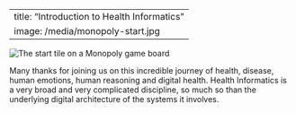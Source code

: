 <html><head></head><body>---
title: "Introduction to Health Informatics"
image: /media/monopoly-start.jpg
---

![](/media/monopoly-start.jpg){alt="The start tile on a Monopoly game board"}

Many thanks for joining us on this incredible journey of health, disease, human emotions, human reasoning and digital health. Health Informatics is a very broad and very complicated discipline, so much so than the underlying digital architecture of the systems it involves. </body></html>
